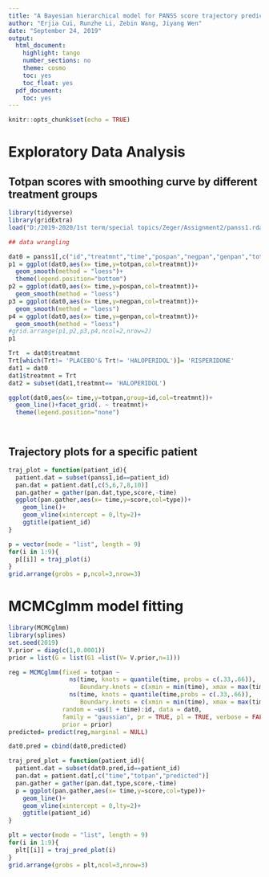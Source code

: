 ```yaml
---
title: "A Bayesian hierarchical model for PANSS score trajectory prediction"
author: "Erjia Cui, Runzhe Li, Zebin Wang, Jiyang Wen"
date: "September 24, 2019"
output:
  html_document:
    highlight: tango
    number_sections: no
    theme: cosmo
    toc: yes
    toc_float: yes
  pdf_document:
    toc: yes
---
```


```r
knitr::opts_chunk$set(echo = TRUE)
```

# Exploratory Data Analysis
## Totpan scores with smoothing curve by different treatment groups
```r
library(tidyverse)
library(gridExtra)
load("D:/2019-2020/1st term/special topics/Zeger/Assignment2/panss1.rdata")

## data wrangling

dat0 = panss1[,c("id","treatmnt","time","pospan","negpan","genpan","totpan")]
p1 = ggplot(dat0,aes(x= time,y=totpan,col=treatmnt))+
  geom_smooth(method = "loess")+
  theme(legend.position="bottom")
p2 = ggplot(dat0,aes(x= time,y=pospan,col=treatmnt))+
  geom_smooth(method = "loess")
p3 = ggplot(dat0,aes(x= time,y=negpan,col=treatmnt))+
  geom_smooth(method = "loess")
p4 = ggplot(dat0,aes(x= time,y=genpan,col=treatmnt))+
  geom_smooth(method = "loess")
#grid.arrange(p1,p2,p3,p4,ncol=2,nrow=2)
p1

Trt  = dat0$treatmnt
Trt[which(Trt!= 'PLACEBO'& Trt!= 'HALOPERIDOL')]= 'RISPERIDONE'
dat1 = dat0
dat1$treatmnt = Trt
dat2 = subset(dat1,treatmnt== 'HALOPERIDOL')

ggplot(dat0,aes(x= time,y=totpan,group=id,col=treatmnt))+
  geom_line()+facet_grid(. ~ treatmnt)+
  theme(legend.position="none")




```


## Trajectory plots for a specific patient
```r
traj_plot = function(patient_id){
  patient.dat = subset(panss1,id==patient_id)
  pan.dat = patient.dat[,c(5,6,7,8,10)]
  pan.gather = gather(pan.dat,type,score,-time)
  ggplot(pan.gather,aes(x= time,y=score,col=type))+
    geom_line()+
    geom_vline(xintercept = 0,lty=2)+
    ggtitle(patient_id)
}

p = vector(mode = "list", length = 9)
for(i in 1:9){
  p[[i]] = traj_plot(i)
}
grid.arrange(grobs = p,ncol=3,nrow=3)
```


# MCMCglmm model fitting
```r
library(MCMCglmm)
library(splines)
set.seed(2019)
V.prior = diag(c(1,0.0001))
prior = list(G = list(G1 =list(V= V.prior,n=1)))

reg = MCMCglmm(fixed = totpan ~
                 ns(time, knots = quantile(time, probs = c(.33,.66)),
                    Boundary.knots = c(xmin = min(time), xmax = max(time))) +
                 ns(time, knots = quantile(time,probs = c(.33,.66)),
                    Boundary.knots = c(xmin = min(time), xmax = max(time))):treatmnt,
               random = ~us(1 + time):id, data = dat0,
               family = "gaussian", pr = TRUE, pl = TRUE, verbose = FALSE,
               prior = prior)
predicted= predict(reg,marginal = NULL)

dat0.pred = cbind(dat0,predicted)

traj_pred_plot = function(patient_id){
  patient.dat = subset(dat0.pred,id==patient_id)
  pan.dat = patient.dat[,c("time","totpan","predicted")]
  pan.gather = gather(pan.dat,type,score,-time)
  p = ggplot(pan.gather,aes(x= time,y=score,col=type))+
    geom_line()+
    geom_vline(xintercept = 0,lty=2)+
    ggtitle(patient_id)
}

plt = vector(mode = "list", length = 9)
for(i in 1:9){
  plt[[i]] = traj_pred_plot(i)
}
grid.arrange(grobs = plt,ncol=3,nrow=3)
```

